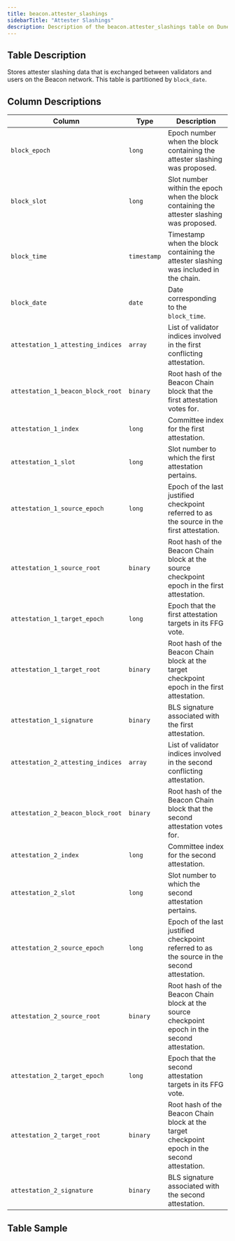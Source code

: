 ```yaml
---
title: beacon.attester_slashings
sidebarTitle: "Attester Slashings"
description: Description of the beacon.attester_slashings table on Dune
---
```


## Table Description
Stores attester slashing data that is exchanged between validators and users on the Beacon network. This table is partitioned by `block_date`.

## Column Descriptions
| **Column**                          | **Type**    | **Description**                                                                                   |
|-------------------------------------|-------------|---------------------------------------------------------------------------------------------------|
| `block_epoch`                       | `long`      | Epoch number when the block containing the attester slashing was proposed.                        |
| `block_slot`                        | `long`      | Slot number within the epoch when the block containing the attester slashing was proposed.        |
| `block_time`                        | `timestamp` | Timestamp when the block containing the attester slashing was included in the chain.              |
| `block_date`                        | `date`      | Date corresponding to the `block_time`.                                                           |
| `attestation_1_attesting_indices`   | `array`     | List of validator indices involved in the first conflicting attestation.                          |
| `attestation_1_beacon_block_root`   | `binary`    | Root hash of the Beacon Chain block that the first attestation votes for.                         |
| `attestation_1_index`               | `long`      | Committee index for the first attestation.                                                        |
| `attestation_1_slot`                | `long`      | Slot number to which the first attestation pertains.                                              |
| `attestation_1_source_epoch`        | `long`      | Epoch of the last justified checkpoint referred to as the source in the first attestation.        |
| `attestation_1_source_root`         | `binary`    | Root hash of the Beacon Chain block at the source checkpoint epoch in the first attestation.      |
| `attestation_1_target_epoch`        | `long`      | Epoch that the first attestation targets in its FFG vote.                                         |
| `attestation_1_target_root`         | `binary`    | Root hash of the Beacon Chain block at the target checkpoint epoch in the first attestation.      |
| `attestation_1_signature`           | `binary`    | BLS signature associated with the first attestation.                                              |
| `attestation_2_attesting_indices`   | `array`     | List of validator indices involved in the second conflicting attestation.                         |
| `attestation_2_beacon_block_root`   | `binary`    | Root hash of the Beacon Chain block that the second attestation votes for.                        |
| `attestation_2_index`               | `long`      | Committee index for the second attestation.                                                       |
| `attestation_2_slot`                | `long`      | Slot number to which the second attestation pertains.                                             |
| `attestation_2_source_epoch`        | `long`      | Epoch of the last justified checkpoint referred to as the source in the second attestation.       |
| `attestation_2_source_root`         | `binary`    | Root hash of the Beacon Chain block at the source checkpoint epoch in the second attestation.     |
| `attestation_2_target_epoch`        | `long`      | Epoch that the second attestation targets in its FFG vote.                                        |
| `attestation_2_target_root`         | `binary`    | Root hash of the Beacon Chain block at the target checkpoint epoch in the second attestation.     |
| `attestation_2_signature`           | `binary`    | BLS signature associated with the second attestation.                                             |

## Table Sample


<TableSample tableSchema="beacon" tableName="attester_slashings" />
